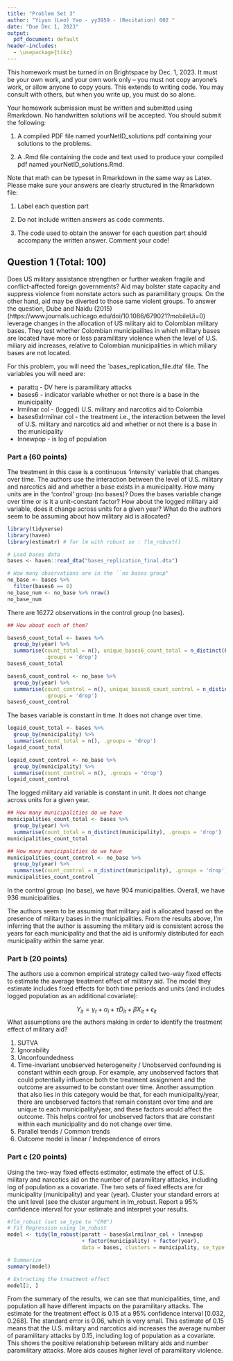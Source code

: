 ```yaml
---
title: "Problem Set 3"
author: "Yiyun (Leo) Yao - yy3959 - (Recitation) 002 "
date: "Due Dec 1, 2023"
output:
  pdf_document: default
header-includes: 
  - \usepackage{tikz}
---
```


This homework must be turned in on Brightspace by Dec. 1, 2023. It must be your own work, and your own work only -- you must not copy anyone's work, or allow anyone to copy yours. This extends to writing code. You may consult with others, but when you write up, you must do so alone.

Your homework submission must be written and submitted using Rmarkdown. No handwritten solutions will be accepted. \textbf{No zip files will be accepted.} \textbf{Make sure we can read each line of code in the pdf document.} You should submit the following:

1. A compiled PDF file named yourNetID\_solutions.pdf containing your solutions to the problems.

2. A .Rmd file containing the code and text used to produce your compiled pdf named yourNetID\_solutions.Rmd.


Note that math can be typeset in Rmarkdown in the same way as Latex. Please make sure your answers are clearly structured in the Rmarkdown file:

1. Label each question part

2. Do not include written answers as code comments.

3. The code used to obtain the answer for each question part should accompany the written answer. Comment your code!


\newpage 


## Question 1 (Total: 100)
Does US military assistance strengthen or further weaken fragile and conflict-affected foreign governments? Aid may bolster state capacity and suppress violence from nonstate actors such as paramilitary groups. On the other hand, aid may be diverted to those same violent groups. To answer the question, Dube and Naidu (2015)(https://www.journals.uchicago.edu/doi/10.1086/679021?mobileUi=0) leverage changes in the allocation of US military aid to Colombian military bases. They test whether Colombian municipailites in which military bases are located have more or less paramilitary violence when the level of U.S. miliary aid increases, relative to Colombian municipalities in which miliary bases are not located. 

For this problem, you will need the `bases_replication_file.dta' file. The variables you will need are:

- parattq - DV here is paramilitary attacks
- bases6 - indicator variable whether or not there is a base in the municipality
- lrmilnar col - (logged) U.S. military and narcotics aid to Colombia
- bases6xlrmilnar col - the treatment i.e., the interaction between the level of U.S. military and narcotics aid and whether or not there is a base in the municipality
- lnnewpop - is log of population

### Part a (60 points)

The treatment in this case is a continuous 'intensity' variable that changes over time. The authors use the interaction between the level of U.S. military and narcotics aid and whether a base exists in a municipality. How many units are in the 'control' group (no bases)? Does the bases variable change over time or is it a unit-constant factor? How about the logged military aid variable, does it change across units for a given year? What do the authors seem to be assuming about how military aid is allocated?

```r
library(tidyverse)
library(haven)
library(estimatr) # for lm with robust se : ?lm_robust()

# Load bases data
bases <- haven::read_dta("bases_replication_final.dta")

# How many observations are in the ``no bases group"
no_base <- bases %>%
  filter(bases6 == 0)
no_base_num <- no_base %>% nrow()
no_base_num

```
There are 16272 observations in the control group (no bases).
```r
## How about each of them?

bases6_count_total <- bases %>%
  group_by(year) %>%
  summarise(count_total = n(), unique_bases6_count_total = n_distinct(bases6), 
            .groups = 'drop')
bases6_count_total

```
```r

bases6_count_control <- no_base %>%
  group_by(year) %>%
  summarise(count_control = n(), unique_bases6_count_control = n_distinct(bases6), 
            .groups = 'drop')
bases6_count_control

```
The bases variable is constant in time. It does not change over time.
```r
logaid_count_total <- bases %>%
  group_by(municipality) %>%
  summarise(count_total = n(), .groups = 'drop')
logaid_count_total

```
```r
logaid_count_control <- no_base %>%
  group_by(municipality) %>%
  summarise(count_control = n(), .groups = 'drop')
logaid_count_control

```
The logged military aid variable is constant in unit. It does not change across units for a given year.
```r

## How many municipalities do we have
municipalities_count_total <- bases %>%
  group_by(year) %>%
  summarise(count_total = n_distinct(municipality), .groups = 'drop')
municipalities_count_total

```
```r

## How many municipalities do we have
municipalities_count_control <- no_base %>%
  group_by(year) %>%
  summarise(count_control = n_distinct(municipality), .groups = 'drop')
municipalities_count_control

```
In the control group (no base), we have 904 municipalities. Overall, we have 936 municipalities.

The authors seem to be assuming that military aid is allocated based on the presence of military bases in the municipalities. From the results above, I'm inferring that the author is assuming the military aid is consistent across the years for each municipality and that the aid is uniformly distributed for each municipality within the same year.

### Part b (20 points)
The authors use a common empirical strategy called two-way fixed effects to estimate the average treatment effect of military aid. The model they estimate includes fixed effects for both time periods and units (and includes logged population as an additional covariate):

$$ Y_{it} = \gamma_t + \alpha_i + \tau D_{it} + \beta X_{it} + \epsilon_{it}$$ 
What assumptions are the authors making in order to identify the treatment effect of military aid?

1. SUTVA
2. Ignorability
3. Unconfoundedness
4. Time-invariant unobserved heterogeneity / Unobserved confounding is constant within each group.
For example, any unobserved factors that could potentially influence both the treatment assignment and the outcome are assumed to be constant over time. Another assumption that also lies in this category would be that, for each municipality/year, there are unobserved factors that remain constant over time and are unique to each municipality/year, and these factors would affect the outcome. This helps control for unobserved factors that are constant within each municipality and do not change over time. 
5. Parallel trends / Common trends
6. Outcome model is linear / Independence of errors

### Part c (20 points)

Using the two-way fixed effects estimator, estimate the effect of U.S. military and narcotics aid on the number of paramilitary attacks, including log of population as a covariate. The two sets of fixed effects are for municipality (municipality) and year (year). Cluster your standard errors at the unit level (see the cluster argument in lm_robust. Report a 95% confidence interval for your estimate and interpret your results.

```r
#?lm_robust (set se_type to "CR0")
# Fit Regression using lm_robust 
model <- tidy(lm_robust(paratt ~ bases6xlrmilnar_col + lnnewpop 
                        + factor(municipality) + factor(year),
                        data = bases, clusters = municipality, se_type = 'CR0'))

# Summarize
summary(model)

```
```r
# Extracting the treatment effect
model[2, ]
```
From the summary of the results, we can see that municipalities, time, and population all have different impacts on the paramilitary attacks. The estimate for the treatment effect is 0.15 at a 95% confidence interval [0.032, 0.268]. The standard error is 0.06, which is very small. This estimate of 0.15 means that the U.S. military and narcotics aid increases the average number of paramilitary attacks by 0.15, including log of population as a covariate. This shows the positive relationship between military aids and number paramilitary attacks. More aids causes higher level of paramilitary violence.
